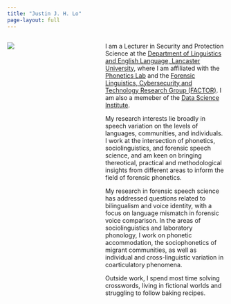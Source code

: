 ```yaml
---
title: "Justin J. H. Lo"
page-layout: full
---
```


:::: {.columns}

::: {.column width="35%"}

![](img/profile.png)

:::

::: {.column width="5%"}

:::

::: {.column width="60%"}

I am a Lecturer in Security and Protection Science at the [Department of Linguistics and English Language, Lancaster University](https://lancaster.ac.uk/linguistics/), where I am affiliated with the [Phonetics Lab](http://wp.lancs.ac.uk/phonetics/) and the [Forensic Linguistics, Cybersecurity and Technology Research Group (FACTOR)](https://www.linkedin.com/company/factor-lancaster/). I am also a memeber of the [Data Science Institute](https://www.lancaster.ac.uk/dsi/).

My research interests lie broadly in speech variation on the levels of languages, communities, and individuals. I work at the intersection of phonetics, sociolinguistics, and forensic speech science, and am keen on bringing thereotical, practical and methodological insights from different areas to inform the field of forensic phonetics.

My research in forensic speech science has addressed questions related to bilingualism and voice identity, with a focus on language mismatch in forensic voice comparison. In the areas of sociolinguistics and laboratory phonology, I work on phonetic accommodation, the sociophonetics of migrant communities, as well as individual and cross-linguistic variation in coarticulatory phenomena.

Outside work, I spend most time solving crosswords, living in fictional worlds and struggling to follow baking recipes.

:::

::::